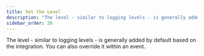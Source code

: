 ```yaml
---
title: Set the Level
description: "The level - similar to logging levels - is generally added by default based on the integration. You can also override it within an event."
sidebar_order: 20
---
```


The level - similar to logging levels - is generally added by default based on the integration. You can also override it within an event.

<PlatformContent includePath="set-level" />
